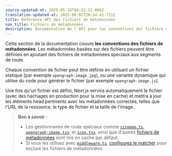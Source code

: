 ```yaml
---
source-updated-at: 2025-05-16T04:52:11.000Z
translation-updated-at: 2025-06-02T20:14:41.721Z
title: Référence API des fichiers de métadonnées
nav_title: Fichiers de métadonnées
description: Documentation de l'API pour les conventions des fichiers de métadonnées.
---
```


Cette section de la documentation couvre **les conventions des fichiers de métadonnées**. Les métadonnées basées sur des fichiers peuvent être définies en ajoutant des fichiers de métadonnées spéciaux aux segments de route.

Chaque convention de fichier peut être définie en utilisant un fichier statique (par exemple `opengraph-image.jpg`), ou une variante dynamique qui utilise du code pour générer le fichier (par exemple `opengraph-image.js`).

Une fois qu'un fichier est défini, Next.js servira automatiquement le fichier (avec des hachages en production pour la mise en cache) et mettra à jour les éléments head pertinents avec les métadonnées correctes, telles que l'URL de la ressource, le type de fichier et la taille de l'image.

> **Bon à savoir** :
>
> - Les gestionnaires de route spéciaux comme [`sitemap.ts`](/docs/app/api-reference/file-conventions/metadata/sitemap), [`opengraph-image.tsx`](/docs/app/api-reference/file-conventions/metadata/opengraph-image), et [`icon.tsx`](/docs/app/api-reference/file-conventions/metadata/app-icons), ainsi que d'autres [fichiers de métadonnées](/docs/app/api-reference/file-conventions/metadata) sont mis en cache par défaut.
> - Si vous les utilisez avec [`middleware.ts`](/docs/app/api-reference/file-conventions/middleware), [configurez le matcher](/docs/app/building-your-application/routing/middleware#matcher) pour exclure les fichiers de métadonnées.